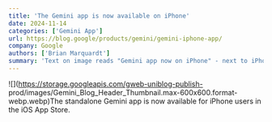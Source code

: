 ```yaml
---
title: 'The Gemini app is now available on iPhone'
date: 2024-11-14
categories: ['Gemini App']
url: https://blog.google/products/gemini/gemini-iphone-app/
company: Google
authors: ['Brian Marquardt']
summary: 'Text on image reads "Gemini app now on iPhone" - next to iPhone displaying Gemini Live'
---
```



![](https://storage.googleapis.com/gweb-uniblog-publish-
prod/images/Gemini_Blog_Header_Thumbnail.max-600x600.format-webp.webp)The
standalone Gemini app is now available for iPhone users in the iOS App Store.

